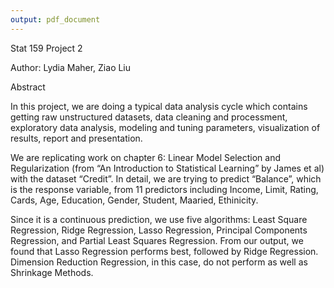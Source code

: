```yaml
---
output: pdf_document
---
```

Stat 159 Project 2

Author: Lydia Maher, Ziao Liu

Abstract

In this project, we are doing a typical data analysis cycle which contains getting raw unstructured datasets, data cleaning and processment, exploratory data analysis, modeling and tuning parameters, visualization of results, report and presentation. 

We are replicating work on chapter 6: Linear Model Selection and Regularization (from "An Introduction to Statistical Learning" by James et al) with the dataset "Credit".  In detail, we are trying to predict "Balance", which is the response variable, from 11 predictors including Income, Limit, Rating, Cards, Age, Education, Gender, Student, Maaried, Ethinicity.

Since it is a continuous prediction, we use five algorithms: Least Square Regression, Ridge Regression, Lasso Regression, Principal Components Regression, and Partial Least Squares Regression. From our output, we found that Lasso Regression performs best, followed by Ridge Regression. Dimension Reduction Regression, in this case, do not perform as well as Shrinkage Methods.
